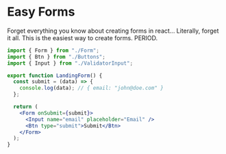 
# Easy Forms

Forget everything you know about creating forms in react... Literally, forget it all. This is the easiest way to create forms. PERIOD.

```jsx
import { Form } from "./Form";
import { Btn } from "./Buttons";
import { Input } from "./ValidatorInput";

export function LandingForm() {
  const submit = (data) => {
    console.log(data); // { email: "john@doe.com" }
  };

  return (
    <Form onSubmit={submit}>
      <Input name="email" placeholder="Email" />
      <Btn type="submit">Submit</Btn>
    </Form>
  );
}
```

<LandingFormExample />

